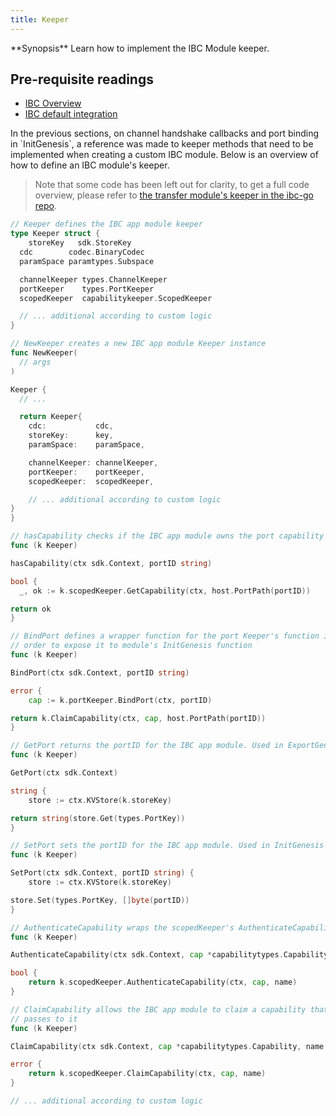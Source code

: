 ```yaml
---
title: Keeper
---
```


<Note>
**Synopsis**
Learn how to implement the IBC Module keeper.
</Note>

<Note>

## Pre-requisite readings

* [IBC Overview](../overview)
* [IBC default integration](../integration)

</Note>
In the previous sections, on channel handshake callbacks and port binding in `InitGenesis`, a reference was made to keeper methods that need to be implemented when creating a custom IBC module. Below is an overview of how to define an IBC module's keeper.

> Note that some code has been left out for clarity, to get a full code overview, please refer to [the transfer module's keeper in the ibc-go repo](https://github.com/cosmos/ibc-go/blob/main/modules/apps/transfer/keeper/keeper.go).

```go expandable
// Keeper defines the IBC app module keeper
type Keeper struct {
    storeKey   sdk.StoreKey
  cdc        codec.BinaryCodec
  paramSpace paramtypes.Subspace

  channelKeeper types.ChannelKeeper
  portKeeper    types.PortKeeper
  scopedKeeper  capabilitykeeper.ScopedKeeper

  // ... additional according to custom logic
}

// NewKeeper creates a new IBC app module Keeper instance
func NewKeeper(
  // args
)

Keeper {
  // ...

  return Keeper{
    cdc:           cdc,
    storeKey:      key,
    paramSpace:    paramSpace,

    channelKeeper: channelKeeper,
    portKeeper:    portKeeper,
    scopedKeeper:  scopedKeeper,

    // ... additional according to custom logic
}
}

// hasCapability checks if the IBC app module owns the port capability for the desired port
func (k Keeper)

hasCapability(ctx sdk.Context, portID string)

bool {
  _, ok := k.scopedKeeper.GetCapability(ctx, host.PortPath(portID))

return ok
}

// BindPort defines a wrapper function for the port Keeper's function in
// order to expose it to module's InitGenesis function
func (k Keeper)

BindPort(ctx sdk.Context, portID string)

error {
    cap := k.portKeeper.BindPort(ctx, portID)

return k.ClaimCapability(ctx, cap, host.PortPath(portID))
}

// GetPort returns the portID for the IBC app module. Used in ExportGenesis
func (k Keeper)

GetPort(ctx sdk.Context)

string {
    store := ctx.KVStore(k.storeKey)

return string(store.Get(types.PortKey))
}

// SetPort sets the portID for the IBC app module. Used in InitGenesis
func (k Keeper)

SetPort(ctx sdk.Context, portID string) {
    store := ctx.KVStore(k.storeKey)

store.Set(types.PortKey, []byte(portID))
}

// AuthenticateCapability wraps the scopedKeeper's AuthenticateCapability function
func (k Keeper)

AuthenticateCapability(ctx sdk.Context, cap *capabilitytypes.Capability, name string)

bool {
    return k.scopedKeeper.AuthenticateCapability(ctx, cap, name)
}

// ClaimCapability allows the IBC app module to claim a capability that core IBC
// passes to it
func (k Keeper)

ClaimCapability(ctx sdk.Context, cap *capabilitytypes.Capability, name string)

error {
    return k.scopedKeeper.ClaimCapability(ctx, cap, name)
}

// ... additional according to custom logic
```
